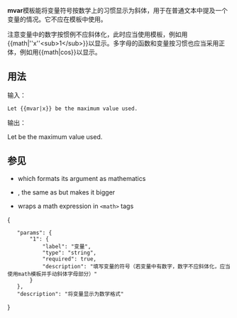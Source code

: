 {{Documentation subpage}}
<!-- Categories and interwikis go at the bottom of this page. -->

'''mvar'''模板能将变量符号按数学上的习惯显示为斜体，用于在普通文本中提及一个变量的情况。它不应在{{tl|math}}模板中使用。

注意变量中的数字按惯例不应斜体化，此时应当使用{{tl|math}}模板，例如用<nowiki>{{math|''x''<sub>1</sub>}}</nowiki>以显示{{math|''x''<sub>1</sub>}}。多字母的函数和变量按习惯也应当采用正体，例如用<nowiki>{{math|cos}}</nowiki>以显示{{math|cos}}。

== 用法 ==
输入：

<pre>
Let {{mvar|x}} be the maximum value used.
</pre>

输出：

Let {{mvar|x}} be the maximum value used.

== 参见 ==
* {{tl|math}} which formats its argument as mathematics
* {{tl|bigmath}}, the same as {{tl|math}} but makes it bigger
* {{tl|tmath}} wraps a [[TeX|{{TeX}}]] math expression in <tt><nowiki><math></nowiki></tt> tags

<includeonly>
<!-- Categories and interwikis go here: -->
[[Category:数学格式模板|{{PAGENAME}}]]
</includeonly>
<templatedata>
{
	"params": {
		"1": {
			"label": "变量",
			"type": "string",
			"required": true,
			"description": "填写变量的符号（若变量中有数字，数字不应斜体化，应当使用math模板并手动斜体字母部分）"
		}
	},
	"description": "将变量显示为数学格式"
}
</templatedata>